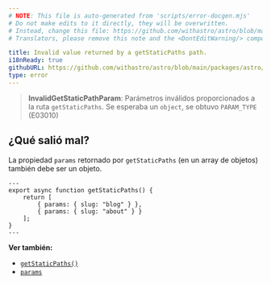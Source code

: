 ```yaml
---
# NOTE: This file is auto-generated from 'scripts/error-docgen.mjs'
# Do not make edits to it directly, they will be overwritten.
# Instead, change this file: https://github.com/withastro/astro/blob/main/packages/astro/src/core/errors/errors-data.ts
# Translators, please remove this note and the <DontEditWarning/> component.

title: Invalid value returned by a getStaticPaths path.
i18nReady: true
githubURL: https://github.com/withastro/astro/blob/main/packages/astro/src/core/errors/errors-data.ts
type: error
---
```


> **InvalidGetStaticPathParam**: Parámetros inválidos proporcionados a la ruta `getStaticPaths`. Se esperaba un `object`, se obtuvo `PARAM_TYPE` (E03010)

## ¿Qué salió mal?

La propiedad `params` retornado por `getStaticPaths` (en un array de objetos) también debe ser un objeto.

```astro title="pages/blog/[id].astro"
---
export async function getStaticPaths() {
	return [
		{ params: { slug: "blog" } },
		{ params: { slug: "about" } }
	];
}
---
```

**Ver también:**

-  [`getStaticPaths()`](/es/reference/api-reference/#getstaticpaths)
-  [`params`](/es/reference/api-reference/#params)

